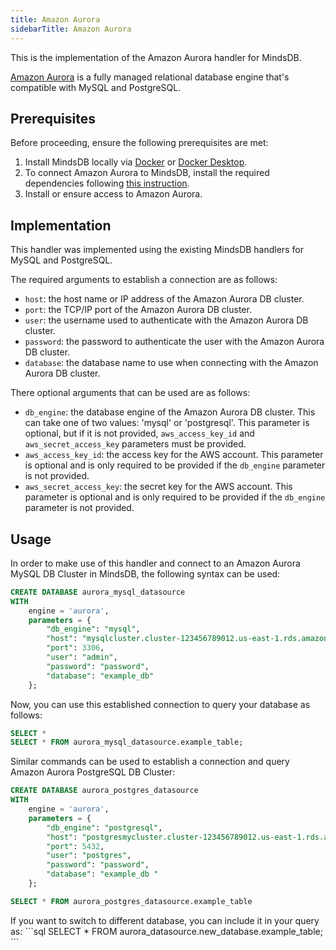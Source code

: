 ```yaml
---
title: Amazon Aurora
sidebarTitle: Amazon Aurora
---
```


This is the implementation of the Amazon Aurora handler for MindsDB.

[Amazon Aurora](https://docs.aws.amazon.com/AmazonRDS/latest/AuroraUserGuide/CHAP_AuroraOverview.html) is a fully managed relational database engine that's compatible with MySQL and PostgreSQL.

## Prerequisites

Before proceeding, ensure the following prerequisites are met:

1. Install MindsDB locally via [Docker](/setup/self-hosted/docker) or [Docker Desktop](/setup/self-hosted/docker-desktop).
2. To connect Amazon Aurora to MindsDB, install the required dependencies following [this instruction](/setup/self-hosted/docker#install-dependencies).
3. Install or ensure access to Amazon Aurora.

## Implementation

This handler was implemented using the existing MindsDB handlers for MySQL and PostgreSQL.

The required arguments to establish a connection are as follows:

* `host`: the host name or IP address of the Amazon Aurora DB cluster.
* `port`: the TCP/IP port of the Amazon Aurora DB cluster.
* `user`: the username used to authenticate with the Amazon Aurora DB cluster.
* `password`: the password to authenticate the user with the Amazon Aurora DB cluster.
* `database`: the database name to use when connecting with the Amazon Aurora DB cluster.

There optional arguments that can be used are as follows:

* `db_engine`: the database engine of the Amazon Aurora DB cluster. This can take one of two values: 'mysql' or 'postgresql'. This parameter is optional, but if it is not provided, `aws_access_key_id` and `aws_secret_access_key` parameters must be provided.
* `aws_access_key_id`: the access key for the AWS account. This parameter is optional and is only required to be provided if the `db_engine` parameter is not provided.
* `aws_secret_access_key`: the secret key for the AWS account. This parameter is optional and is only required to be provided if the `db_engine` parameter is not provided.

## Usage

In order to make use of this handler and connect to an Amazon Aurora MySQL DB Cluster in MindsDB, the following syntax can be used:

```sql
CREATE DATABASE aurora_mysql_datasource
WITH
    engine = 'aurora',
    parameters = {
        "db_engine": "mysql",
        "host": "mysqlcluster.cluster-123456789012.us-east-1.rds.amazonaws.com",
        "port": 3306,
        "user": "admin",
        "password": "password",
        "database": "example_db"
    };
```

Now, you can use this established connection to query your database as follows:

```sql
SELECT *
SELECT * FROM aurora_mysql_datasource.example_table;
```

Similar commands can be used to establish a connection and query Amazon Aurora PostgreSQL DB Cluster:

~~~~sql
CREATE DATABASE aurora_postgres_datasource
WITH
    engine = 'aurora',
    parameters = {
        "db_engine": "postgresql",
        "host": "postgresmycluster.cluster-123456789012.us-east-1.rds.amazonaws.com",
        "port": 5432,
        "user": "postgres",
        "password": "password",
        "database": "example_db "
    };

SELECT * FROM aurora_postgres_datasource.example_table
~~~~

<Tip>
If you want to switch to different database, you can include it in your query as:
```sql
SELECT *
FROM aurora_datasource.new_database.example_table;
```
</Tip>